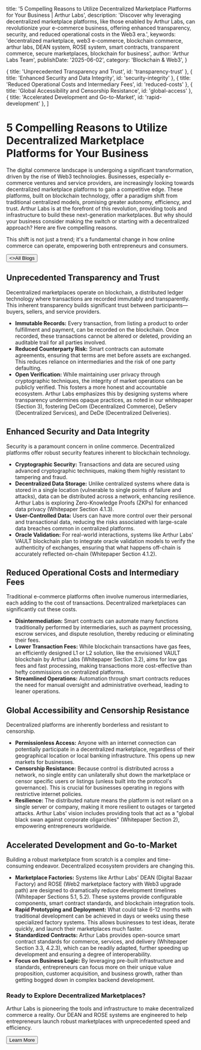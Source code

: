 
  title: '5 Compelling Reasons to Utilize Decentralized Marketplace Platforms for Your Business | Arthur Labs',
  description: 'Discover why leveraging decentralized marketplace platforms, like those enabled by Arthur Labs, can revolutionize your e-commerce business, offering enhanced transparency, security, and reduced operational costs in the Web3 era.',
  keywords: 'decentralized marketplace, web3 e-commerce, blockchain commerce, arthur labs, DEAN system, ROSE system, smart contracts, transparent commerce, secure marketplaces, blockchain for business',
  author: 'Arthur Labs Team',
  publishDate: '2025-06-02',
  category: 'Blockchain & Web3',
}

  { title: 'Unprecedented Transparency and Trust', id: 'transparency-trust' },
  { title: 'Enhanced Security and Data Integrity', id: 'security-integrity' },
  { title: 'Reduced Operational Costs and Intermediary Fees', id: 'reduced-costs' },
  { title: 'Global Accessibility and Censorship Resistance', id: 'global-access' },
  { title: 'Accelerated Development and Go-to-Market', id: 'rapid-development' },
]

<HeroPattern />

# 5 Compelling Reasons to Utilize Decentralized Marketplace Platforms for Your Business

The digital commerce landscape is undergoing a significant transformation, driven by the rise of Web3 technologies. Businesses, especially e-commerce ventures and service providers, are increasingly looking towards decentralized marketplace platforms to gain a competitive edge. These platforms, built on blockchain technology, offer a paradigm shift from traditional centralized models, promising greater autonomy, efficiency, and trust. Arthur Labs is at the forefront of this revolution, providing tools and infrastructure to build these next-generation marketplaces. But why should your business consider making the switch or starting with a decentralized approach? Here are five compelling reasons.

<p className="text-lg text-gray-600 dark:text-gray-400 mt-2 mb-6">
This shift is not just a trend; it's a fundamental change in how online commerce can operate, empowering both entrepreneurs and consumers.
</p>

<div className="not-prose mt-6 mb-16 flex gap-3">
  <Button href="/blogs" arrow="left">
    <>All Blogs</>
  </Button>
</div>

<h2 id="transparency-trust">Unprecedented Transparency and Trust</h2>

Decentralized marketplaces operate on blockchain, a distributed ledger technology where transactions are recorded immutably and transparently. This inherent transparency builds significant trust between participants—buyers, sellers, and service providers.
*   **Immutable Records:** Every transaction, from listing a product to order fulfillment and payment, can be recorded on the blockchain. Once recorded, these transactions cannot be altered or deleted, providing an auditable trail for all parties involved.
*   **Reduced Counterparty Risk:** Smart contracts can automate agreements, ensuring that terms are met before assets are exchanged. This reduces reliance on intermediaries and the risk of one party defaulting.
*   **Open Verification:** While maintaining user privacy through cryptographic techniques, the integrity of market operations can be publicly verified. This fosters a more honest and accountable ecosystem.
Arthur Labs emphasizes this by designing systems where transparency undermines opaque practices, as noted in our whitepaper (Section 3), fostering DeCom (Decentralized Commerce), DeServ (Decentralized Services), and DeDe (Decentralized Deliveries).

<h2 id="security-integrity">Enhanced Security and Data Integrity</h2>

Security is a paramount concern in online commerce. Decentralized platforms offer robust security features inherent to blockchain technology.
*   **Cryptographic Security:** Transactions and data are secured using advanced cryptographic techniques, making them highly resistant to tampering and fraud.
*   **Decentralized Data Storage:** Unlike centralized systems where data is stored in a single location (vulnerable to single points of failure and attacks), data can be distributed across a network, enhancing resilience. Arthur Labs is exploring Zero-Knowledge Proofs (ZKPs) for enhanced data privacy (Whitepaper Section 4.1.3).
*   **User-Controlled Data:** Users can have more control over their personal and transactional data, reducing the risks associated with large-scale data breaches common in centralized platforms.
*   **Oracle Validation:** For real-world interactions, systems like Arthur Labs' VAULT blockchain plan to integrate oracle validation models to verify the authenticity of exchanges, ensuring that what happens off-chain is accurately reflected on-chain (Whitepaper Section 4.1.2).

<h2 id="reduced-costs">Reduced Operational Costs and Intermediary Fees</h2>

Traditional e-commerce platforms often involve numerous intermediaries, each adding to the cost of transactions. Decentralized marketplaces can significantly cut these costs.
*   **Disintermediation:** Smart contracts can automate many functions traditionally performed by intermediaries, such as payment processing, escrow services, and dispute resolution, thereby reducing or eliminating their fees.
*   **Lower Transaction Fees:** While blockchain transactions have gas fees, an efficiently designed L1 or L2 solution, like the envisioned VAULT blockchain by Arthur Labs (Whitepaper Section 3.2), aims for low gas fees and fast processing, making transactions more cost-effective than hefty commissions on centralized platforms.
*   **Streamlined Operations:** Automation through smart contracts reduces the need for manual oversight and administrative overhead, leading to leaner operations.

<h2 id="global-access">Global Accessibility and Censorship Resistance</h2>

Decentralized platforms are inherently borderless and resistant to censorship.
*   **Permissionless Access:** Anyone with an internet connection can potentially participate in a decentralized marketplace, regardless of their geographical location or local banking infrastructure. This opens up new markets for businesses.
*   **Censorship Resistance:** Because control is distributed across a network, no single entity can unilaterally shut down the marketplace or censor specific users or listings (unless built into the protocol's governance). This is crucial for businesses operating in regions with restrictive internet policies.
*   **Resilience:** The distributed nature means the platform is not reliant on a single server or company, making it more resilient to outages or targeted attacks. Arthur Labs' vision includes providing tools that act as a "global black swan against corporate oligarchies" (Whitepaper Section 2), empowering entrepreneurs worldwide.

<h2 id="rapid-development">Accelerated Development and Go-to-Market</h2>

Building a robust marketplace from scratch is a complex and time-consuming endeavor. Decentralized ecosystem providers are changing this.
*   **Marketplace Factories:** Systems like Arthur Labs' DEAN (Digital Bazaar Factory) and ROSE (Web2 marketplace factory with Web3 upgrade path) are designed to dramatically reduce development timelines (Whitepaper Sections 5.1, 5.2). These systems provide configurable components, smart contract standards, and blockchain integration tools.
*   **Rapid Prototyping and Deployment:** What could take 6-12 months with traditional development can be achieved in days or weeks using these specialized factory systems. This allows businesses to test ideas, iterate quickly, and launch their marketplaces much faster.
*   **Standardized Contracts:** Arthur Labs provides open-source smart contract standards for commerce, services, and delivery (Whitepaper Section 3.3, 4.2.3), which can be readily adapted, further speeding up development and ensuring a degree of interoperability.
*   **Focus on Business Logic:** By leveraging pre-built infrastructure and standards, entrepreneurs can focus more on their unique value proposition, customer acquisition, and business growth, rather than getting bogged down in complex backend development.

<div className="my-8 p-6 bg-blue-50 dark:bg-slate-800 rounded-lg">
  <h3 className="text-xl font-semibold text-blue-700 dark:text-blue-300 mb-3">Ready to Explore Decentralized Marketplaces?</h3>
  <p className="text-gray-700 dark:text-gray-300 mb-4">
    Arthur Labs is pioneering the tools and infrastructure to make decentralized commerce a reality. Our DEAN and ROSE systems are engineered to help entrepreneurs launch robust marketplaces with unprecedented speed and efficiency.
  </p>
  <Button href="https://arthurlabs.net/contact">Learn More